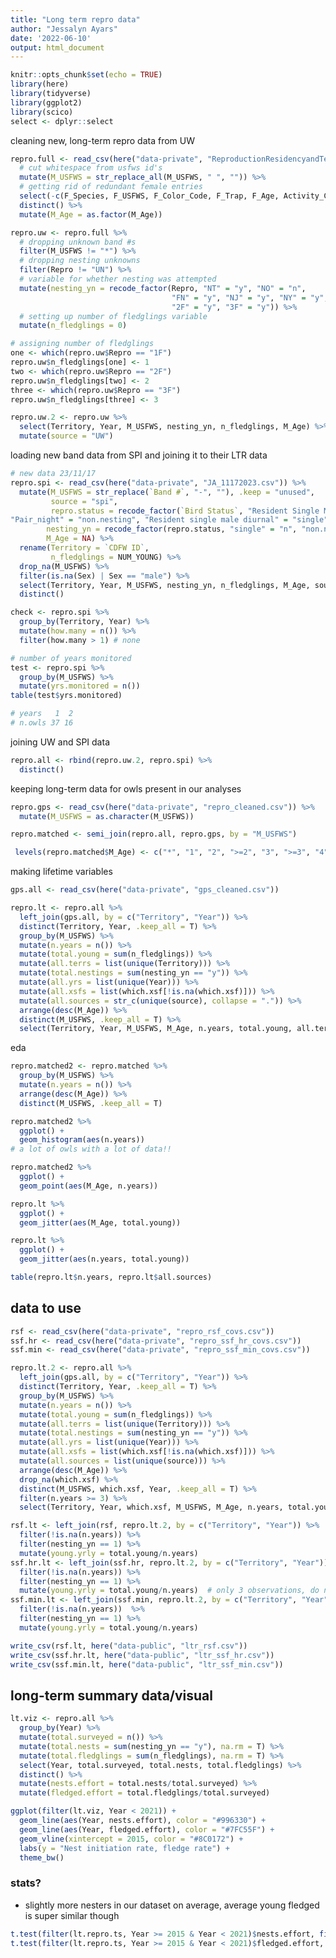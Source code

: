 ```yaml
---
title: "Long term repro data"
author: "Jessalyn Ayars"
date: '2022-06-10'
output: html_document
---
```


```r
knitr::opts_chunk$set(echo = TRUE)
library(here)
library(tidyverse)
library(ggplot2)
library(scico)
select <- dplyr::select
```

cleaning new, long-term repro data from UW
```r
repro.full <- read_csv(here("data-private", "ReproductionResidencyandTerritoryCenter.csv")) %>%
  # cut whitespace from usfws id's
  mutate(M_USFWS = str_replace_all(M_USFWS, " ", "")) %>%
  # getting rid of redundant female entries
  select(-c(F_Species, F_USFWS, F_Color_Code, F_Trap, F_Age, Activity_Center_Date, Comments)) %>%
  distinct() %>%
  mutate(M_Age = as.factor(M_Age))

repro.uw <- repro.full %>%
  # dropping unknown band #s
  filter(M_USFWS != "*") %>%
  # dropping nesting unknowns 
  filter(Repro != "UN") %>%
  # variable for whether nesting was attempted
  mutate(nesting_yn = recode_factor(Repro, "NT" = "y", "NO" = "n", 
                                    "FN" = "y", "NJ" = "y", "NY" = "y", "1F" = "y", 
                                    "2F" = "y", "3F" = "y")) %>%
  # setting up number of fledglings variable
  mutate(n_fledglings = 0) 

# assigning number of fledglings
one <- which(repro.uw$Repro == "1F")
repro.uw$n_fledglings[one] <- 1
two <- which(repro.uw$Repro == "2F")
repro.uw$n_fledglings[two] <- 2
three <- which(repro.uw$Repro == "3F")
repro.uw$n_fledglings[three] <- 3

repro.uw.2 <- repro.uw %>%
  select(Territory, Year, M_USFWS, nesting_yn, n_fledglings, M_Age) %>%
  mutate(source = "UW")
```

loading new band data from SPI and joining it to their LTR data
```r
# new data 23/11/17
repro.spi <- read_csv(here("data-private", "JA_11172023.csv")) %>%
  mutate(M_USFWS = str_replace(`Band #`, "-", ""), .keep = "unused",
         source = "spi",
         repro.status = recode_factor(`Bird Status`, "Resident Single Male" = "single", "Pair"  = "non.nesting", "Single"  = "single", "Pair_diurnal"  = "non.nesting", "Reproductive Pair" = "successful.nest",  "Nesting Pair"  = "failed.nest",  "Absent"  = "absent", "Reproductive pair" = "successful.nest",  "Resident Single Unknown" = "single", "Pair - 2 birds" = "non.nesting", "Absent Quieted" = "absent", "Resident Single Female" = "single",
"Pair_night" = "non.nesting", "Resident single male diurnal" = "single"),
        nesting_yn = recode_factor(repro.status, "single" = "n", "non.nesting" = "n", "successful.nest" = "y", "failed.nest" = "y", "absent" = "n"),
        M_Age = NA) %>%
  rename(Territory = `CDFW ID`,
         n_fledglings = NUM_YOUNG) %>% 
  drop_na(M_USFWS) %>%
  filter(is.na(Sex) | Sex == "male") %>%
  select(Territory, Year, M_USFWS, nesting_yn, n_fledglings, M_Age, source) %>%
  distinct()

check <- repro.spi %>%
  group_by(Territory, Year) %>%
  mutate(how.many = n()) %>%
  filter(how.many > 1) # none

# number of years monitored
test <- repro.spi %>%
  group_by(M_USFWS) %>%
  mutate(yrs.monitored = n()) 
table(test$yrs.monitored)

# years   1  2 
# n.owls 37 16
```

joining UW and SPI data
```r
repro.all <- rbind(repro.uw.2, repro.spi) %>%
  distinct()
```

keeping long-term data for owls present in our analyses
```r
repro.gps <- read_csv(here("data-private", "repro_cleaned.csv")) %>%
  mutate(M_USFWS = as.character(M_USFWS)) 

repro.matched <- semi_join(repro.all, repro.gps, by = "M_USFWS") 

 levels(repro.matched$M_Age) <- c("*", "1", "2", ">=2", "3", ">=3", "4", ">=4", "5", ">=5", "6", ">=6", "7", ">=7", "8", ">=8", "9", ">=9", "10", ">=10", "11", ">=11", "12", ">=12", "13", ">=13", "14", ">=14", "15", ">=15", "16", ">=16", "17", ">=17", "18", ">=18")
```

making lifetime variables
```r
gps.all <- read_csv(here("data-private", "gps_cleaned.csv"))

repro.lt <- repro.all %>%
  left_join(gps.all, by = c("Territory", "Year")) %>%
  distinct(Territory, Year, .keep_all = T) %>%
  group_by(M_USFWS) %>% 
  mutate(n.years = n()) %>%
  mutate(total.young = sum(n_fledglings)) %>%
  mutate(all.terrs = list(unique(Territory))) %>%
  mutate(total.nestings = sum(nesting_yn == "y")) %>%
  mutate(all.yrs = list(unique(Year))) %>%
  mutate(all.xsfs = list(which.xsf[!is.na(which.xsf)])) %>%
  mutate(all.sources = str_c(unique(source), collapse = ".")) %>%
  arrange(desc(M_Age)) %>%
  distinct(M_USFWS, .keep_all = T) %>%
  select(Territory, Year, M_USFWS, M_Age, n.years, total.young, all.terrs, total.nestings, all.yrs, all.xsfs, all.sources)
```

eda
```r
repro.matched2 <- repro.matched %>%
  group_by(M_USFWS) %>% 
  mutate(n.years = n()) %>%
  arrange(desc(M_Age)) %>%
  distinct(M_USFWS, .keep_all = T)

repro.matched2 %>%
  ggplot() +
  geom_histogram(aes(n.years))
# a lot of owls with a lot of data!!

repro.matched2 %>%
  ggplot() +
  geom_point(aes(M_Age, n.years))

repro.lt %>%
  ggplot() +
  geom_jitter(aes(M_Age, total.young))

repro.lt %>%
  ggplot() +
  geom_jitter(aes(n.years, total.young))

table(repro.lt$n.years, repro.lt$all.sources) 
```


## data to use
```r
rsf <- read_csv(here("data-private", "repro_rsf_covs.csv"))
ssf.hr <- read_csv(here("data-private", "repro_ssf_hr_covs.csv"))
ssf.min <- read_csv(here("data-private", "repro_ssf_min_covs.csv"))

repro.lt.2 <- repro.all %>%
  left_join(gps.all, by = c("Territory", "Year")) %>%
  distinct(Territory, Year, .keep_all = T) %>%
  group_by(M_USFWS) %>% 
  mutate(n.years = n()) %>%
  mutate(total.young = sum(n_fledglings)) %>%
  mutate(all.terrs = list(unique(Territory))) %>%
  mutate(total.nestings = sum(nesting_yn == "y")) %>%
  mutate(all.yrs = list(unique(Year))) %>%
  mutate(all.xsfs = list(which.xsf[!is.na(which.xsf)])) %>%
  mutate(all.sources = list(unique(source))) %>%
  arrange(desc(M_Age)) %>%
  drop_na(which.xsf) %>%
  distinct(M_USFWS, which.xsf, Year, .keep_all = T) %>%
  filter(n.years >= 3) %>%
  select(Territory, Year, which.xsf, M_USFWS, M_Age, n.years, total.young, all.terrs, total.nestings, all.yrs, all.xsfs, all.sources)

rsf.lt <- left_join(rsf, repro.lt.2, by = c("Territory", "Year")) %>%
  filter(!is.na(n.years)) %>%
  filter(nesting_yn == 1) %>%
  mutate(young.yrly = total.young/n.years) 
ssf.hr.lt <- left_join(ssf.hr, repro.lt.2, by = c("Territory", "Year")) %>%
  filter(!is.na(n.years)) %>%
  filter(nesting_yn == 1) %>%
  mutate(young.yrly = total.young/n.years)  # only 3 observations, do not model
ssf.min.lt <- left_join(ssf.min, repro.lt.2, by = c("Territory", "Year")) %>%
  filter(!is.na(n.years))  %>%
  filter(nesting_yn == 1) %>%
  mutate(young.yrly = total.young/n.years) 

write_csv(rsf.lt, here("data-public", "ltr_rsf.csv"))
write_csv(ssf.hr.lt, here("data-public", "ltr_ssf_hr.csv"))
write_csv(ssf.min.lt, here("data-public", "ltr_ssf_min.csv")) 
```

## long-term summary data/visual
```r
lt.viz <- repro.all %>%
  group_by(Year) %>%
  mutate(total.surveyed = n()) %>%
  mutate(total.nests = sum(nesting_yn == "y"), na.rm = T) %>%
  mutate(total.fledglings = sum(n_fledglings), na.rm = T) %>% 
  select(Year, total.surveyed, total.nests, total.fledglings) %>%
  distinct() %>%
  mutate(nests.effort = total.nests/total.surveyed) %>%
  mutate(fledged.effort = total.fledglings/total.surveyed)

ggplot(filter(lt.viz, Year < 2021)) +
  geom_line(aes(Year, nests.effort), color = "#996330") +
  geom_line(aes(Year, fledged.effort), color = "#7FC55F") +
  geom_vline(xintercept = 2015, color = "#8C0172") +
  labs(y = "Nest initiation rate, fledge rate") +
  theme_bw() 
```

### stats?
- slightly more nesters in our dataset on average, average young fledged is super similar though
```r
t.test(filter(lt.repro.ts, Year >= 2015 & Year < 2021)$nests.effort, filter(lt.repro.ts, Year < 2015)$nests.effort)
t.test(filter(lt.repro.ts, Year >= 2015 & Year < 2021)$fledged.effort, filter(lt.repro.ts, Year < 2015)$fledged.effort)
```

